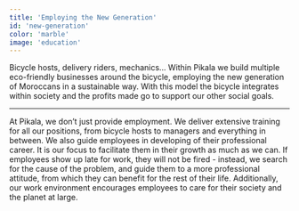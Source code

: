 ```yaml
---
title: 'Employing the New Generation'
id: 'new-generation'
color: 'marble'
image: 'education'
---
```


Bicycle hosts, delivery riders, mechanics… Within Pikala we build multiple eco-friendly businesses
around the bicycle, employing the new generation of Moroccans in a sustainable way.
With this model the bicycle integrates within society and the profits made go to support our other social goals.

---

At Pikala, we don’t just provide employment. We deliver extensive training for all our positions,
from bicycle hosts to managers and everything in between.
We also guide employees in developing of their professional career.
It is our focus to facilitate them in their growth as much as we can.
If employees show up late for work, they will not be fired - instead,
we search for the cause of the problem, and guide them to a more professional attitude,
from which they can benefit for the rest of their life.
Additionally, our work environment encourages employees to care for their society and the planet at large.
